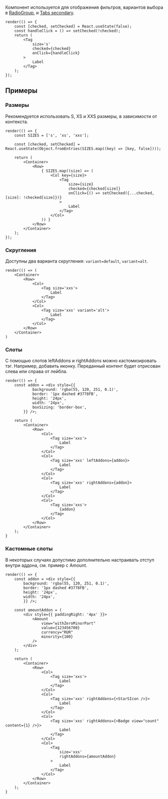 
Компонент используется для отображения фильтров,
вариантов выбора в <a href="/docs/компоненты-radiogroup--radio-group">RadioGroup</a>,
и <a href="/docs/компоненты-tabs--tabs">Tabs secondary</a>.

```tsx live
render(() => {
    const [checked, setChecked] = React.useState(false);
    const handleClick = () => setChecked(!checked);
    return (
        <Tag
            size='s'
            checked={checked}
            onClick={handleClick}
        >
            Label
        </Tag>
    );
});
```

## Примеры

### Размеры
Рекомендуется использовать S, XS и XXS размеры, в зависимости от контекста.

```tsx live
render(() => {
    const SIZES = ['s', 'xs', 'xxs'];

    const [checked, setChecked] = React.useState(Object.fromEntries(SIZES.map((key) => [key, false])));

    return (
        <Container>
            <Row>
                { SIZES.map((size) => (
                    <Col key={size}>
                        <Tag
                            size={size}
                            checked={checked[size]}
                            onClick={() => setChecked({...checked, [size]: !checked[size]})}
                        >
                            Label
                        </Tag>
                    </Col>
                )) }
            </Row>
        </Container>
    );
});
```

### Скругления
Доступны два варианта скругления: `variant=default`, `variant=alt`.

```tsx live
render(() => (
    <Container>
        <Row>
            <Col>
                <Tag size='xxs'>
                    Label
                </Tag>
            </Col>
            <Col>
                <Tag size='xxs' variant='alt'>
                    Label
                </Tag>
            </Col>
        </Row>
    </Container>
)
```

### Слоты
С помощью слотов leftAddons и rightAddons можно кастомизировать тэг. Например, добавить иконку.
Переданный контент будет отрисован слева или справа от лейбла. 

```tsx live
render(() => {
    const addon = <div style={{ 
            background: 'rgba(55, 120, 251, 0.1)',
            border: '1px dashed #3778FB',
            height: '24px',
            width: '24px',
            boxSizing: 'border-box',
        }} />;

    return ( 
        <Container>
            <Row>
                <Col>
                    <Tag size='xxs'>
                        Label
                    </Tag>
                </Col>
                <Col>
                    <Tag size='xxs' leftAddons={addon}>
                        Label
                    </Tag>
                </Col>
                <Col>
                    <Tag size='xxs' rightAddons={addon}>
                        Label
                    </Tag>
                </Col>
                <Col>
                    <Tag size='xxs'>
                        {addon}
                    </Tag>
                </Col>
            </Row>
        </Container>
    );
}
```

### Кастомные слоты
В некоторых случаях допустимо дополнительно настраивать отступ внутри аддона, см. пример с Amount. 

```tsx live
render(() => {
    const addon = <div style={{ 
        background: 'rgba(55, 120, 251, 0.1)',
        border: '1px dashed #3778FB',
        height: '24px',
        width: '24px',
        }} />;

    const amountAddon = ( 
        <div style={{ paddingRight: '4px' }}>
            <Amount
                view="withZeroMinorPart"
                value={123456700}
                currency="RUR"
                minority={100}
            />
        </div>   
    );

    return ( 
        <Container>
            <Row>
                <Col>
                    <Tag size='xxs'>
                        Label
                    </Tag>
                </Col>
                <Col>
                    <Tag size='xxs' rightAddons={<StarSIcon />}>
                        Label
                    </Tag>
                </Col>
                <Col>
                    <Tag size='xxs' rightAddons={<Badge view="count" content={1} />}>
                        Label
                    </Tag>
                </Col>
                <Col>
                    <Tag 
                        size='xxs' 
                        rightAddons={amountAddon}
                    >
                        Label
                    </Tag>
                </Col>
            </Row>
        </Container>
    );
}
```
